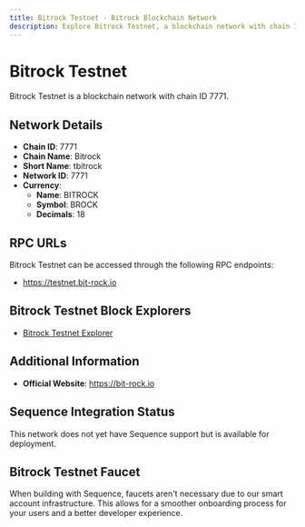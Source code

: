 ```yaml
--- 
title: Bitrock Testnet - Bitrock Blockchain Network
description: Explore Bitrock Testnet, a blockchain network with chain ID 7771. Learn about its native currency, BITROCK, and how to interact with the network.
---
```


# Bitrock Testnet

Bitrock Testnet is a blockchain network with chain ID 7771.

## Network Details

- **Chain ID**: 7771
- **Chain Name**: Bitrock
- **Short Name**: tbitrock
- **Network ID**: 7771
- **Currency**: 
  - **Name**: BITROCK
  - **Symbol**: BROCK
  - **Decimals**: 18

## RPC URLs

Bitrock Testnet can be accessed through the following RPC endpoints:

- https://testnet.bit-rock.io

## Bitrock Testnet Block Explorers

- [Bitrock Testnet Explorer](https://testnetscan.bit-rock.io)

## Additional Information

- **Official Website**: https://bit-rock.io

## Sequence Integration Status

This network does not yet have Sequence support but is available for deployment.

## Bitrock Testnet Faucet

When building with Sequence, faucets aren't necessary due to our smart account infrastructure. This allows for a smoother onboarding process for your users and a better developer experience.
